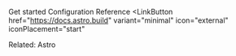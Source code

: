 
<LinkButton href="/getting-started/">Get started</LinkButton>
<LinkButton href="/reference/configuration/" variant="secondary">
  Configuration Reference
</LinkButton>
<LinkButton
  href="https://docs.astro.build"
  variant="minimal"
  icon="external"
  iconPlacement="start"
>
  Related: Astro
</LinkButton>
